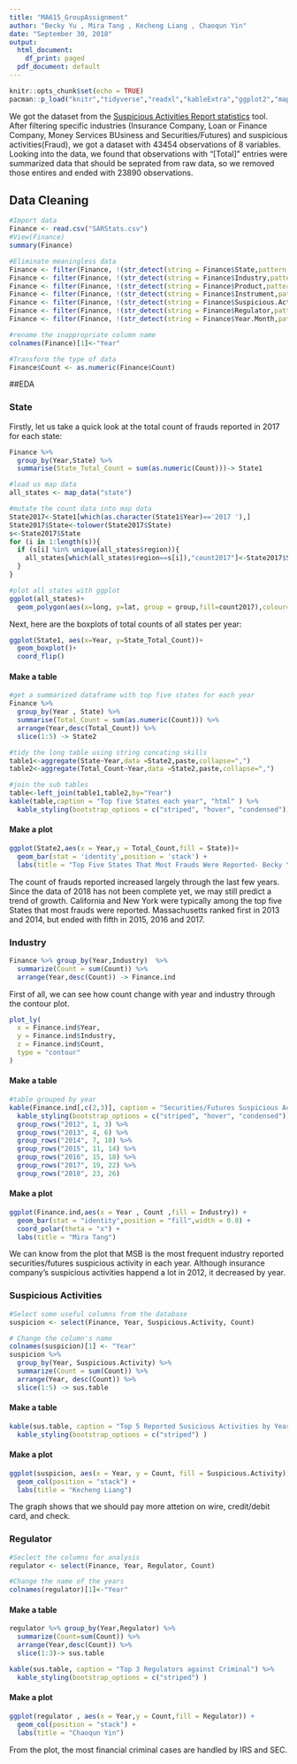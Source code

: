 ```yaml
---
title: "MA615_GroupAssignment"
author: "Becky Yu , Mira Tang , Kecheng Liang , Chaoqun Yin"
date: "September 30, 2018"
output:
  html_document:
    df_print: paged
  pdf_document: default
---
```


```r
knitr::opts_chunk$set(echo = TRUE)
pacman::p_load("knitr","tidyverse","readxl","kableExtra","ggplot2","maps","plotly")
```

We got the dataset from the [Suspicious Activities Report statistics](https://www.fincen.gov/reports/sar-stats) tool. After filtering specific industries (Insurance Company, Loan or Finance Company, Money Services BUsiness and Securities/Futures) and suspicious activities(Fraud), we got a dataset with 43454 observations of 8 variables. Looking into the data, we found that observations with "[Total]" entries were summarized data that should be seprated from raw data, so we removed those entires and ended with 23890 observations.

## Data Cleaning
```r
#Import data
Finance <- read.csv("SARStats.csv")
#View(Finance)
summary(Finance)

#Eliminate meaningless data
Finance <- filter(Finance, !(str_detect(string = Finance$State,pattern = "\\[Total\\]")))
Finance <- filter(Finance, !(str_detect(string = Finance$Industry,pattern = "\\[Total\\]")))
Finance <- filter(Finance, !(str_detect(string = Finance$Product,pattern = "\\[Total\\]")))
Finance <- filter(Finance, !(str_detect(string = Finance$Instrument,pattern = "\\[Total\\]")))
Finance <- filter(Finance, !(str_detect(string = Finance$Suspicious.Activity,pattern = "\\[Total\\]")))
Finance <- filter(Finance, !(str_detect(string = Finance$Regulator,pattern = "\\[Total\\]")))
Finance <- filter(Finance, !(str_detect(string = Finance$Year.Month,pattern = "\\[Total\\]")))

#rename the inappropriate column name
colnames(Finance)[1]<-"Year"

#Transform the type of data
Finance$Count <- as.numeric(Finance$Count)
```

##EDA

### State

Firstly, let us take a quick look at the total count of frauds reported in 2017 for each state:

```r
Finance %>% 
  group_by(Year,State) %>% 
  summarise(State_Total_Count = sum(as.numeric(Count)))-> State1

#load us map data
all_states <- map_data("state")

#mutate the count data into map data
State2017<-State1[which(as.character(State1$Year)=='2017 '),]
State2017$State<-tolower(State2017$State)
s<-State2017$State
for (i in 1:length(s)){
  if (s[i] %in% unique(all_states$region)){
    all_states[which(all_states$region==s[i]),"count2017"]<-State2017$State_Total_Count[i]
  }
}

#plot all states with ggplot
ggplot(all_states)+
  geom_polygon(aes(x=long, y=lat, group = group,fill=count2017),colour="white" )

```

Next, here are the boxplots of total counts of all states per year:
```r
ggplot(State1, aes(x=Year, y=State_Total_Count))+
  geom_boxplot()+
  coord_flip()
```



#### Make a table
```r
#get a summarized dataframe with top five states for each year
Finance %>% 
  group_by(Year , State) %>% 
  summarise(Total_Count = sum(as.numeric(Count))) %>% 
  arrange(Year,desc(Total_Count)) %>% 
  slice(1:5) -> State2

#tidy the long table using string concating skills
table1<-aggregate(State~Year,data =State2,paste,collapse=",")
table2<-aggregate(Total_Count~Year,data =State2,paste,collapse=",")

#join the sub tables
table<-left_join(table1,table2,by="Year")
kable(table,caption = "Top five States each year", "html" ) %>%
  kable_styling(bootstrap_options = c("striped", "hover", "condensed"))

```

#### Make a plot
```r
ggplot(State2,aes(x = Year,y = Total_Count,fill = State))+
  geom_bar(stat = 'identity',position = 'stack') +
  labs(title = "Top Five States That Most Frauds Were Reported- Becky Yu")
```

The count of frauds reported increased largely through the last few years. Since the data of 2018 has not been complete yet, we may still predict a trend of growth. California and New York were typically among the top five States that most frauds were reported. Massachusetts ranked first in 2013 and 2014, but ended with fifth in 2015, 2016 and 2017.

### Industry
```r
Finance %>% group_by(Year,Industry)  %>%  
  summarize(Count = sum(Count)) %>%
  arrange(Year,desc(Count)) -> Finance.ind
```

First of all, we can see how count change with year and industry through the contour plot.
```r
plot_ly(
  x = Finance.ind$Year, 
  y = Finance.ind$Industry, 
  z = Finance.ind$Count, 
  type = "contour" 
)
```

#### Make a table
```r
#table grouped by year
kable(Finance.ind[,c(2,3)], caption = "Securities/Futures Suspicious Activity Reports by Industry" , "html" ) %>%
  kable_styling(bootstrap_options = c("striped", "hover", "condensed")) %>%
  group_rows("2012", 1, 3) %>%
  group_rows("2013", 4, 6) %>%
  group_rows("2014", 7, 10) %>%
  group_rows("2015", 11, 14) %>%
  group_rows("2016", 15, 18) %>%
  group_rows("2017", 19, 22) %>%
  group_rows("2018", 23, 26)
```

#### Make a plot
```r
ggplot(Finance.ind,aes(x = Year , Count ,fill = Industry)) +
  geom_bar(stat = "identity",position = "fill",width = 0.8) +
  coord_polar(theta = "x") +
  labs(title = "Mira Tang")
```

We can know from the plot that MSB is the most frequent industry reported securities/futures suspicious activity in each year. Although insurance company's suspicious activities happend a lot in 2012, it decreased by year.

### Suspicious Activities
```r
#Select some useful columns from the database
suspicion <- select(Finance, Year, Suspicious.Activity, Count)

# Change the column's name
colnames(suspicion)[1] <- "Year"
suspicion %>%
  group_by(Year, Suspicious.Activity) %>%
  summarize(Count = sum(Count)) %>%
  arrange(Year, desc(Count)) %>%
  slice(1:5) -> sus.table
```

#### Make a table
```r
kable(sus.table, caption = "Top 5 Reported Susicious Activities by Years") %>%
  kable_styling(bootstrap_options = c("striped") )
```

#### Make a plot
```r
ggplot(suspicion, aes(x = Year, y = Count, fill = Suspicious.Activity)) +
  geom_col(position = "stack") +
  labs(title = "Kecheng Liang")
```

The graph shows that we should pay more attetion on wire, credit/debit card, and check.

### Regulator
```r
#Seclect the columns for analysis
regulator <- select(Finance, Year, Regulator, Count)

#Change the name of the years
colnames(regulator)[1]<-"Year"
```

#### Make a table
```r
regulator %>% group_by(Year,Regulator) %>% 
  summarize(Count=sum(Count)) %>% 
  arrange(Year,desc(Count)) %>%
  slice(1:3)-> sus.table

kable(sus.table, caption = "Top 3 Regulators against Criminal") %>%
  kable_styling(bootstrap_options = c("striped") )
```

#### Make a plot
```r
ggplot(regulator , aes(x = Year,y = Count,fill = Regulator)) + 
  geom_col(position = "stack") + 
  labs(title = "Chaoqun Yin")
```

From the plot, the most financial criminal cases are handled by IRS and SEC.